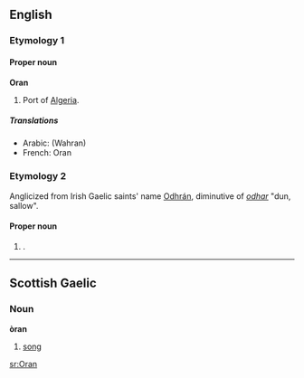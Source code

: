 {{wikipedia}}
==English==

===Etymology 1===
{{etystub}}

====Proper noun====
'''Oran'''

# Port of [[Algeria]].

=====Translations=====
* Arabic: [[ ]] (Wahran)
* French: Oran

===Etymology 2===
Anglicized from Irish Gaelic saints' name [[Odhrán]], diminutive of ''[[odhar]]'' "dun, sallow".

====Proper noun====
{{en-proper noun}}

# {{given name|male}}.

----

==Scottish Gaelic==

===Noun===
'''òran'''

# [[song]]

[[sr:Oran]]